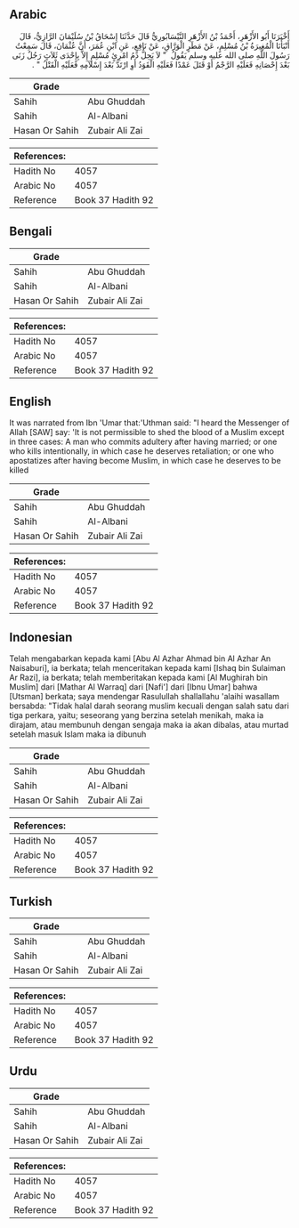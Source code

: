 ## Arabic


<div dir="rtl" lang="ar" style={{fontSize:'larger',backgroundColor:'#f8f9fa',padding:20}}>
أَخْبَرَنَا أَبُو الأَزْهَرِ، أَحْمَدُ بْنُ الأَزْهَرِ النَّيْسَابُورِيُّ قَالَ حَدَّثَنَا إِسْحَاقُ بْنُ سُلَيْمَانَ الرَّازِيُّ، قَالَ أَنْبَأَنَا الْمُغِيرَةُ بْنُ مُسْلِمٍ، عَنْ مَطَرٍ الْوَرَّاقِ، عَنْ نَافِعٍ، عَنِ ابْنِ عُمَرَ، أَنَّ عُثْمَانَ، قَالَ سَمِعْتُ رَسُولَ اللَّهِ صلى الله عليه وسلم يَقُولُ ‏ "‏ لاَ يَحِلُّ دَمُ امْرِئٍ مُسْلِمٍ إِلاَّ بِإِحْدَى ثَلاَثٍ رَجُلٌ زَنَى بَعْدَ إِحْصَانِهِ فَعَلَيْهِ الرَّجْمُ أَوْ قَتَلَ عَمْدًا فَعَلَيْهِ الْقَوَدُ أَوِ ارْتَدَّ بَعْدَ إِسْلاَمِهِ فَعَلَيْهِ الْقَتْلُ ‏"‏ ‏.‏
</div>
<div style={{backgroundColor:'#f8f9fa',padding:20, marginBottom: 10}}><table> <thead> <tr> <th>Grade</th> <th></th> </tr> </thead> <tbody> <tr><td>Sahih</td><td>Abu Ghuddah</td></tr><tr><td>Sahih</td><td>Al-Albani</td></tr><tr><td>Hasan Or Sahih</td><td>Zubair Ali Zai</td></tr></tbody></table><table> <thead> <tr> <th>References:</th> <th></th> </tr> </thead> <tbody><tr><td>Hadith No</td><td>4057</td></tr><tr><td>Arabic No</td><td>4057</td></tr><tr><td>Reference</td><td>Book 37 Hadith 92</td></tr></tbody></table></div>

## Bengali


<div dir="ltr" lang="bn" style={{fontSize:'larger',backgroundColor:'#f8f9fa',padding:20}}>

</div>
<div style={{backgroundColor:'#f8f9fa',padding:20, marginBottom: 10}}><table> <thead> <tr> <th>Grade</th> <th></th> </tr> </thead> <tbody> <tr><td>Sahih</td><td>Abu Ghuddah</td></tr><tr><td>Sahih</td><td>Al-Albani</td></tr><tr><td>Hasan Or Sahih</td><td>Zubair Ali Zai</td></tr></tbody></table><table> <thead> <tr> <th>References:</th> <th></th> </tr> </thead> <tbody><tr><td>Hadith No</td><td>4057</td></tr><tr><td>Arabic No</td><td>4057</td></tr><tr><td>Reference</td><td>Book 37 Hadith 92</td></tr></tbody></table></div>

## English


<div dir="ltr" lang="en" style={{fontSize:'larger',backgroundColor:'#f8f9fa',padding:20}}>
It was narrated from Ibn 'Umar that:'Uthman said: "I heard the Messenger of Allah [SAW] say: 'It is not permissible to shed the blood of a Muslim except in three cases: A man who commits adultery after having married; or one who kills intentionally, in which case he deserves retaliation; or one who apostatizes after having become Muslim, in which case he deserves to be killed
</div>
<div style={{backgroundColor:'#f8f9fa',padding:20, marginBottom: 10}}><table> <thead> <tr> <th>Grade</th> <th></th> </tr> </thead> <tbody> <tr><td>Sahih</td><td>Abu Ghuddah</td></tr><tr><td>Sahih</td><td>Al-Albani</td></tr><tr><td>Hasan Or Sahih</td><td>Zubair Ali Zai</td></tr></tbody></table><table> <thead> <tr> <th>References:</th> <th></th> </tr> </thead> <tbody><tr><td>Hadith No</td><td>4057</td></tr><tr><td>Arabic No</td><td>4057</td></tr><tr><td>Reference</td><td>Book 37 Hadith 92</td></tr></tbody></table></div>

## Indonesian


<div dir="ltr" lang="id" style={{fontSize:'larger',backgroundColor:'#f8f9fa',padding:20}}>
Telah mengabarkan kepada kami [Abu Al Azhar Ahmad bin Al Azhar An Naisaburi], ia berkata; telah menceritakan kepada kami [Ishaq bin Sulaiman Ar Razi], ia berkata; telah memberitakan kepada kami [Al Mughirah bin Muslim] dari [Mathar Al Warraq] dari [Nafi'] dari [Ibnu Umar] bahwa [Utsman] berkata; saya mendengar Rasulullah shallallahu 'alaihi wasallam bersabda: "Tidak halal darah seorang muslim kecuali dengan salah satu dari tiga perkara, yaitu; seseorang yang berzina setelah menikah, maka ia dirajam, atau membunuh dengan sengaja maka ia akan dibalas, atau murtad setelah masuk Islam maka ia dibunuh
</div>
<div style={{backgroundColor:'#f8f9fa',padding:20, marginBottom: 10}}><table> <thead> <tr> <th>Grade</th> <th></th> </tr> </thead> <tbody> <tr><td>Sahih</td><td>Abu Ghuddah</td></tr><tr><td>Sahih</td><td>Al-Albani</td></tr><tr><td>Hasan Or Sahih</td><td>Zubair Ali Zai</td></tr></tbody></table><table> <thead> <tr> <th>References:</th> <th></th> </tr> </thead> <tbody><tr><td>Hadith No</td><td>4057</td></tr><tr><td>Arabic No</td><td>4057</td></tr><tr><td>Reference</td><td>Book 37 Hadith 92</td></tr></tbody></table></div>

## Turkish


<div dir="ltr" lang="tr" style={{fontSize:'larger',backgroundColor:'#f8f9fa',padding:20}}>

</div>
<div style={{backgroundColor:'#f8f9fa',padding:20, marginBottom: 10}}><table> <thead> <tr> <th>Grade</th> <th></th> </tr> </thead> <tbody> <tr><td>Sahih</td><td>Abu Ghuddah</td></tr><tr><td>Sahih</td><td>Al-Albani</td></tr><tr><td>Hasan Or Sahih</td><td>Zubair Ali Zai</td></tr></tbody></table><table> <thead> <tr> <th>References:</th> <th></th> </tr> </thead> <tbody><tr><td>Hadith No</td><td>4057</td></tr><tr><td>Arabic No</td><td>4057</td></tr><tr><td>Reference</td><td>Book 37 Hadith 92</td></tr></tbody></table></div>

## Urdu


<div dir="rtl" lang="ur" style={{fontSize:'larger',backgroundColor:'#f8f9fa',padding:20}}>

</div>
<div style={{backgroundColor:'#f8f9fa',padding:20, marginBottom: 10}}><table> <thead> <tr> <th>Grade</th> <th></th> </tr> </thead> <tbody> <tr><td>Sahih</td><td>Abu Ghuddah</td></tr><tr><td>Sahih</td><td>Al-Albani</td></tr><tr><td>Hasan Or Sahih</td><td>Zubair Ali Zai</td></tr></tbody></table><table> <thead> <tr> <th>References:</th> <th></th> </tr> </thead> <tbody><tr><td>Hadith No</td><td>4057</td></tr><tr><td>Arabic No</td><td>4057</td></tr><tr><td>Reference</td><td>Book 37 Hadith 92</td></tr></tbody></table></div>